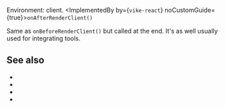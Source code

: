 
Environment: client.
<ImplementedBy by={<Link href="/vike-react"><code>vike-react</code></Link>} noCustomGuide={true}>`onAfterRenderClient()`</ImplementedBy>

Same as <Link href="/onBeforeRenderClient">`onBeforeRenderClient()`</Link> but called at the end. It's as well usually used for integrating tools.

## See also

- <Link href="/onBeforeRenderClient"/>
- <Link href="/onRenderClient"/>
- <Link href="/onHydrationEnd" />
- <Link href="/hooks"/>
